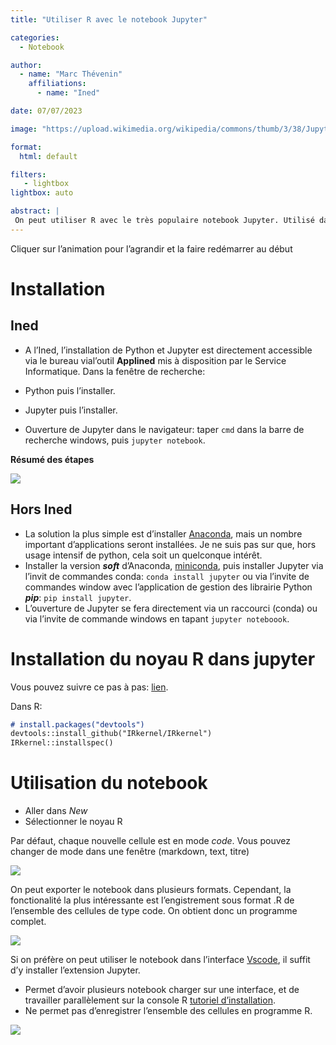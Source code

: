 ```yaml
---
title: "Utiliser R avec le notebook Jupyter"

categories:
  - Notebook

author: 
  - name: "Marc Thévenin"
    affiliations:
      - name: "Ined"

date: 07/07/2023

image: "https://upload.wikimedia.org/wikipedia/commons/thumb/3/38/Jupyter_logo.svg/1200px-Jupyter_logo.svg.png"

format: 
  html: default

filters:
   - lightbox
lightbox: auto

abstract: | 
 On peut utiliser R avec le très populaire notebook Jupyter. Utilisé dans un navigateur, il permet de récupérer l'ensemble des cellules et les enregistrer dans un programme unique .R. Cette fiche décrit les différentes tapes pour utiliser ce notebook avec R, dans un navigateur ou avec l'Ide Vscode.
---
```



::: callout-tip

Cliquer sur l'animation pour l'agrandir et la faire redémarrer au début

:::


# Installation

## Ined

- A l'Ined, l'installation de Python et Jupyter est directement accessible via le bureau vial'outil **Applined** mis à disposition par le Service Informatique. Dans la fenêtre de recherche: 
 - Python puis l'installer.
 - Jupyter puis l'installer.

- Ouverture de Jupyter dans le navigateur: taper `cmd` dans la barre de recherche windows, puis `jupyter notebook`.  

**Résumé des étapes**

![](img/jupyter1.gif)

## Hors Ined

- La solution la plus simple est d'installer [Anaconda](https://www.anaconda.com/download), mais un nombre important d'applications seront installées. Je ne suis pas sur que, hors usage intensif de python, cela soit un quelconque intérêt.
- Installer la version ***soft*** d'Anaconda, [miniconda](https://docs.conda.io/en/latest/miniconda.html), puis installer Jupyter via l'invit de commandes conda: `conda install jupyter` ou via l'invite de commandes window avec l'application de gestion des librairie Python ***pip***: `pip install jupyter`.  
- L'ouverture de Jupyter se fera directement via un raccourci (conda) ou via l'invite de commande windows en tapant `jupyter noteboook`.


# Installation du noyau R dans jupyter

Vous pouvez suivre ce pas à pas: [lien](https://towardsdatascience.com/how-to-run-r-scripts-in-jupyter-15527148d2a). 

Dans R:

```markdown
# install.packages("devtools")
devtools::install_github("IRkernel/IRkernel")
IRkernel::installspec()
```

# Utilisation du notebook

- Aller dans *New*
- Sélectionner le noyau R

Par défaut, chaque nouvelle cellule est en mode *code*. Vous pouvez changer de mode dans une fenêtre (markdown, text, titre)

![](img/jupyter2.gif)

On peut exporter le notebook dans plusieurs formats. Cependant, la fonctionalité
la plus intéressante est l'engistrement sous format .R de l'ensemble des cellules
de type code. On obtient donc un programme complet.

![](img/jupyter3.gif)

Si on préfère on peut utiliser le notebook dans l'interface [Vscode](https://code.visualstudio.com/Download), il suffit d'y installer l'extension Jupyter.  

- Permet d'avoir plusieurs notebook charger sur une interface, et de travailler parallèlement sur la console R [tutoriel d'installation](https://mthevenin.github.io/assistoolsms/R/assist/posts/R_vscode/R_vscode_doc.html).
- Ne permet pas d'enregistrer l'ensemble des cellules en programme R.

![](img/jupyter4.gif)




















